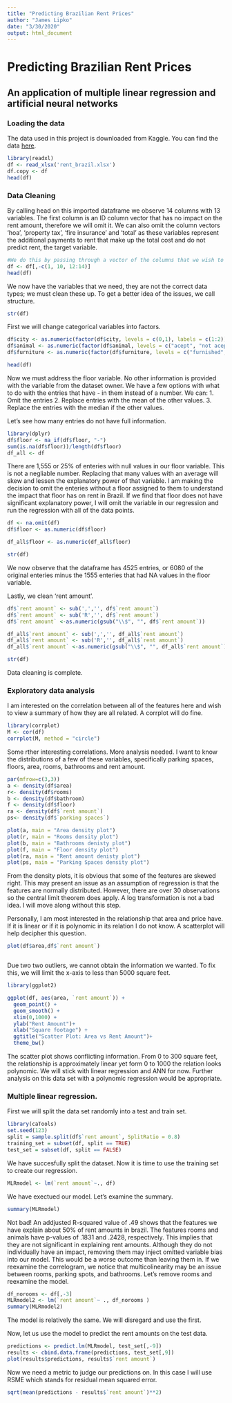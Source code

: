 ```yaml
---
title: "Predicting Brazilian Rent Prices"
author: "James Lipko"
date: "3/30/2020"
output: html_document
---
```


# Predicting Brazilian Rent Prices  
## An application of multiple linear regression and artificial neural networks  

### Loading the data  
The data used in this project is downloaded from Kaggle. You can find the data [here](https://www.kaggle.com/rubenssjr/brasilian-houses-to-rent/version/2). 

```r
library(readxl)
df <- read_xlsx('rent_brazil.xlsx')
df.copy <- df
head(df)
```

### Data Cleaning  
By calling head on this imported dataframe we observe 14 columns with 13 variables. The first column is an ID column vector that has no impact on the rent amount, therefore we will omit it. We can also omit the column vectors 'hoa', 'property tax', 'fire insurance' and 'total' as these variables represent the additional payments to rent that make up the total cost and do not predict rent, the target variable. 

```r
#We do this by passing through a vector of the columns that we wish to omit preceded by a minus sign. 
df <- df[,-c(1, 10, 12:14)]
head(df)

```

We now have the variables that we need, they are not the correct data types; we must clean these up. To get a better idea of the issues, we call structure. 

```r
str(df)

```

First we will change categorical variables into factors. 

```r
df$city <- as.numeric(factor(df$city, levels = c(0,1), labels = c(1:2)))
df$animal <- as.numeric(factor(df$animal, levels = c("acept", "not acept"), labels = c(1:2)))
df$furniture <- as.numeric(factor(df$furniture, levels = c("furnished", "not furnished"), labels = c(1:2)))

head(df)
```


Now we must address the floor variable. No other information is provided with the variable from the dataset owner. We have a few options with what to do with the entries that have - in them instead of a number. We can:
  1. Omit the entries
  2. Replace entries with the mean of the other values. 
  3. Replace the entries with the median if the other values. 
  
Let's see how many entries do not have full information. 

```r
library(dplyr)
df$floor <- na_if(df$floor, "-")
sum(is.na(df$floor))/length(df$floor)
df_all <- df
```

There are 1,555 or 25% of enteries with null values in our floor variable. This is not a negliable number. Replacing that many values with an average will skew and lessen the explanatory power of that variable. I am making the decision to omit the enteries without a floor assigned to them to understand the impact that floor has on rent in Brazil. If we find that floor does not have significant explanatory power, I will omit the variable in our regression and run the regression with all of the data points. 

```r
df <- na.omit(df)
df$floor <- as.numeric(df$floor)

df_all$floor <- as.numeric(df_all$floor)

str(df)
```

We now observe that the dataframe has 4525 entries, or 6080 of the original enteries minus the 1555 enteries that had NA values in the floor variable. 

Lastly, we clean 'rent amount'.

```r
df$`rent amount` <- sub(',','', df$`rent amount`)
df$`rent amount` <- sub('R','', df$`rent amount`)
df$`rent amount` <-as.numeric(gsub("\\$", "", df$`rent amount`))

df_all$`rent amount` <- sub(',','', df_all$`rent amount`)
df_all$`rent amount` <- sub('R','', df_all$`rent amount`)
df_all$`rent amount` <-as.numeric(gsub("\\$", "", df_all$`rent amount`))

str(df)

```

Data cleaning is complete. 


### Exploratory data analysis

I am interested on the correlation between all of the features here and wish to view a summary of how they are all related. A corrplot will do fine. 

```r
library(corrplot)
M <- cor(df)
corrplot(M, method = "circle")

```


Some rther interesting correlations. More analysis needed. I want to know the distributions of a few of these variables, specifically parking spaces, floors, area, rooms, bathrooms and rent amount. 


```r
par(mfrow=c(3,3))
a <- density(df$area)
r<- density(df$rooms)
b <- density(df$bathroom)
f <- density(df$floor)
ra <- density(df$`rent amount`)
ps<- density(df$`parking spaces`)

plot(a, main = "Area density plot")
plot(r, main = "Rooms density plot")
plot(b, main = "Bathrooms denisty plot")
plot(f, main = "Floor density plot")
plot(ra, main = "Rent amount denisty plot")
plot(ps, main = "Parking Spaces density plot")


```


From the density plots, it is obvious that some of the features are skewed right. This may present an issue as an assumption of regression is that the features are normally distributed. However, there are over 30 observations so the central limit theorem does apply. A log transformation is not a bad idea. I will move along without this step. 

Personally, I am most interested in the relationship that area and price have. If it is linear or if it is polynomic in its relation I do not know. A scatterplot will help decipher this question. 

```r
plot(df$area,df$`rent amount`)



```

Due two two outliers, we cannot obtain the information we wanted. To fix this, we will limit the x-axis to less than 5000 square feet. 

```r
library(ggplot2)

ggplot(df, aes(area, `rent amount`)) + 
  geom_point() + 
  geom_smooth() +
  xlim(0,1000) +
  ylab("Rent Amount")+
  xlab("Square footage") +
  ggtitle("Scatter Plot: Area vs Rent Amount")+
  theme_bw()


```



The scatter plot shows conflicting information. From 0 to 300 square feet, the relationship is approximately linear yet form 0 to 1000 the relation looks polynomic. We will stick with linear regression and ANN for now. Further analysis on this data set with a polynomic regression would be appropriate. 



### Multiple linear regression. 

First we will split the data set randomly into a test and train set. 

```r
library(caTools)
set.seed(123)
split = sample.split(df$`rent amount`, SplitRatio = 0.8)
training_set = subset(df, split == TRUE)
test_set = subset(df, split == FALSE)
```

We have succesfully split the dataset. Now it is time to use the training set to create our regression.

```r
MLRmodel <- lm(`rent amount`~., df)
```

We have exectued our model. Let's examine the summary.

```r
summary(MLRmodel)

```

Not bad! An addjusted R-squared value of .49 shows that the features we have explain about 50% of rent amounts in brazil. The features rooms and animals have p-values of .1831 and .2428, respectively. This implies that they are not significant in explaining rent amounts. Although they do not individually have an impact, removing them may inject omitted variable bias into our model. This would be a worse outcome than leaving them in. If we reexamine the correlogram, we notice that multicolinearity may be an issue between rooms, parking spots, and bathrooms. Let's remove rooms and reexamine the model.


```r

df_norooms <- df[,-3]
MLRmodel2 <- lm(`rent amount`~ ., df_norooms )
summary(MLRmodel2)
```
The model is relatively the same. We will disregard and use the first. 

Now, let us use the model to predict the rent amounts on the test data. 

```r
predictions <- predict.lm(MLRmodel, test_set[,-9])
results <- cbind.data.frame(predictions, test_set[,9])
plot(results$predictions, results$`rent amount`)
```

Now we need a metric to judge our predictions on. In this case I will use RSME which stands for residual mean squared error. 

```r
sqrt(mean(predictions - results$`rent amount`)**2)

```









